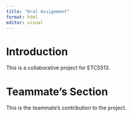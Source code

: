```yaml
---
title: "Oral Assignment"
format: html
editor: visual
---
```


# Introduction

This is a collaborative project for ETC5513.

# Teammate's Section

This is the teammate's contribution to the project.